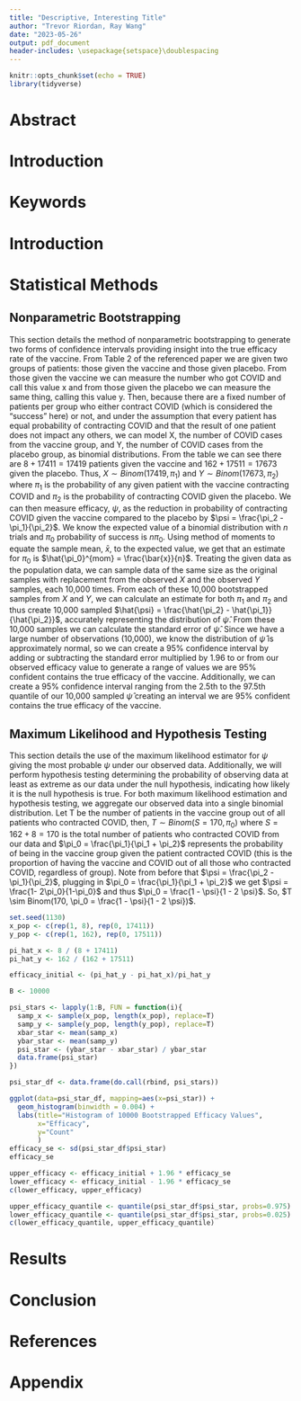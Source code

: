 ```yaml
---
title: "Descriptive, Interesting Title"
author: "Trevor Riordan, Ray Wang"
date: "2023-05-26"
output: pdf_document
header-includes: \usepackage{setspace}\doublespacing
---
```


```r
knitr::opts_chunk$set(echo = TRUE)
library(tidyverse)
```

# Abstract

# Introduction

# Keywords

# Introduction

# Statistical Methods

## Nonparametric Bootstrapping

This section details the method of nonparametric bootstrapping to generate two forms of confidence intervals providing insight into the true efficacy rate of the vaccine. From Table 2 of the referenced paper we are given two groups of patients: those given the vaccine and those given placebo. From those given the vaccine we can measure the number who got COVID and call this value x and from those given the placebo we can measure the same thing, calling this value y. Then, because there are a fixed number of patients per group who either contract COVID (which is considered the "success" here) or not, and under the assumption that every patient has equal probability of contracting COVID and that the result of one patient does not impact any others, we can model X, the number of COVID cases from the vaccine group, and Y, the number of COVID cases from the placebo group, as binomial distributions. From the table we can see there are $8+17411 = 17419$ patients given the vaccine and $162 + 17511 = 17673$ given the placebo. Thus, $X \sim Binom(17419, \pi_1)$ and $Y \sim Binom(17673, \pi_2)$ where $\pi_1$ is the probability of any given patient with the vaccine contracting COVID and $\pi_2$ is the probability of contracting COVID given the placebo. We can then measure efficacy, $\psi$, as the reduction in probability of contracting COVID given the vaccine compared to the placebo by $\psi = \frac{\pi_2 - \pi_1}{\pi_2}$. We know the expected value of a binomial distribution with $n$ trials and $\pi_0$ probability of success is $n \pi_0$. Using method of moments to equate the sample mean, $\bar{x}$, to the expected value, we get that an estimate for $\pi_0$ is $\hat{\pi_0}^{mom} = \frac{\bar{x}}{n}$. Treating the given data as the population data, we can sample data of the same size as the original samples with replacement from the observed $X$ and the observed $Y$ samples, each 10,000 times. From each of these 10,000 bootstrapped samples from $X$ and $Y$, we can calculate an estimate for both $\pi_1$ and $\pi_2$ and thus create 10,000 sampled $\hat{\psi} = \frac{\hat{\pi_2} - \hat{\pi_1}}{\hat{\pi_2}}$, accurately representing the distribution of $\hat{\psi}$. From these 10,000 samples we can calculate the standard error of $\hat{\psi}$. Since we have a large number of observations (10,000), we know the distribution of $\hat{\psi}$ is approximately normal, so we can create a 95% confidence interval by adding or subtracting the standard error multiplied by 1.96 to or from our observed efficacy value to generate a range of values we are 95% confident contains the true efficacy of the vaccine. Additionally, we can create a 95% confidence interval ranging from the 2.5th to the 97.5th quantile of our 10,000 sampled $\hat{\psi}$ creating an interval we are 95% confident contains the true efficacy of the vaccine. 

## Maximum Likelihood and Hypothesis Testing
This section details the use of the maximum likelihood estimator for $\psi$ giving the most probable $\psi$ under our observed data. Additionally, we will perform hypothesis testing determining the probability of observing data at least as extreme as our data under the null hypothesis, indicating how likely it is the null hypothesis is true. For both maximum likelihood estimation and hypothesis testing, we aggregate our observed data into a single binomial distribution. Let T be the number of patients in the vaccine group out of all patients who contracted COVID, then, $T \sim Binom(S=170, \pi_0)$ where $S=162 + 8 = 170$ is the total number of patients who contracted COVID from our data and $\pi_0 = \frac{\pi_1}{\pi_1 + \pi_2}$ represents the probability of being in the vaccine group given the patient contracted COVID (this is the proportion of having the vaccine and COVID out of all those who contracted COVID, regardless of group). Note from before that $\psi = \frac{\pi_2 - \pi_1}{\pi_2}$, plugging in $\pi_0 = \frac{\pi_1}{\pi_1 + \pi_2}$ we get $\psi = \frac{1- 2\pi_0}{1-\pi_0}$ and thus $\pi_0 = \frac{1 - \psi}{1 - 2 \psi}$. So, $T \sim Binom(170, \pi_0 = \frac{1 - \psi}{1 - 2 \psi})$.


```r
set.seed(1130)
x_pop <- c(rep(1, 8), rep(0, 17411))
y_pop <- c(rep(1, 162), rep(0, 17511))

pi_hat_x <- 8 / (8 + 17411)
pi_hat_y <- 162 / (162 + 17511)

efficacy_initial <- (pi_hat_y - pi_hat_x)/pi_hat_y

B <- 10000

psi_stars <- lapply(1:B, FUN = function(i){
  samp_x <- sample(x_pop, length(x_pop), replace=T)
  samp_y <- sample(y_pop, length(y_pop), replace=T)
  xbar_star <- mean(samp_x)
  ybar_star <- mean(samp_y)
  psi_star <- (ybar_star - xbar_star) / ybar_star
  data.frame(psi_star)
})

psi_star_df <- data.frame(do.call(rbind, psi_stars))

ggplot(data=psi_star_df, mapping=aes(x=psi_star)) + 
  geom_histogram(binwidth = 0.004) +
  labs(title="Histogram of 10000 Bootstrapped Efficacy Values",
       x="Efficacy",
       y="Count"
       )
efficacy_se <- sd(psi_star_df$psi_star)
efficacy_se

upper_efficacy <- efficacy_initial + 1.96 * efficacy_se
lower_efficacy <- efficacy_initial - 1.96 * efficacy_se
c(lower_efficacy, upper_efficacy)

upper_efficacy_quantile <- quantile(psi_star_df$psi_star, probs=0.975)
lower_efficacy_quantile <- quantile(psi_star_df$psi_star, probs=0.025)
c(lower_efficacy_quantile, upper_efficacy_quantile)

```

# Results

# Conclusion

# References

# Appendix



